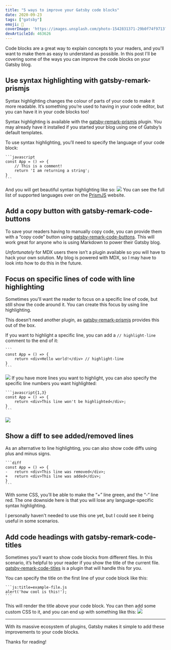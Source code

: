 ```yaml
---
title: "5 ways to improve your Gatsby code blocks"
date: 2020-09-23
tags: ["gatsby"]
emoji: 🦋
coverImage: 'https://images.unsplash.com/photo-1542831371-29b0f74f9713?ixlib=rb-1.2.1&ixid=eyJhcHBfaWQiOjEyMDd9&auto=format&fit=crop&w=1950&q=80'
devArticleId: 463626
---
```


Code blocks are a great way to explain concepts to your readers, and you'll want to make them as easy to understand as possible. In this post I'll be covering some of the ways you can improve the code blocks on your Gatsby blog.
## Use syntax highlighting with gatsby-remark-prismjs
Syntax highlighting changes the colour of parts of your code to make it more readable. It’s something you’re used to having in your code editor, but you can have it in your code blocks too!

Syntax highlighting is available with the [gatsby-remark-prismjs](https://www.gatsbyjs.com/plugins/gatsby-remark-prismjs/) plugin. You may already have it installed if you started your blog using one of Gatsby’s default templates.

To use syntax highlighting, you’ll need to specify the language of your code block: 
````
```javascript
const App = () => {
    // This is a comment!
    return 'I am returning a string';
}
```
````
And you will get beautiful syntax highlighting like so:
![](./syntax-highlighting.png)
You can see the full list of supported languages over on the [PrismJS](https://prismjs.com/#supported-languages) website.

## Add a copy button with gatsby-remark-code-buttons
To save your readers having to manually copy code, you can provide them with a “copy code” button using [gatsby-remark-code-buttons](https://www.gatsbyjs.com/plugins/gatsby-remark-code-buttons/).
This will work great for anyone who is using Markdown to power their Gatsby blog. 

_Unfortunately_ for MDX users there isn’t a plugin available so you will have to hack your own solution. My blog is powered with MDX, so I may have to look into how to do this in the future.

## Focus on specific lines of code with line highlighting
Sometimes you'll want the reader to focus on a specific line of code, but still show the code around it. You can create this focus by using line highlighting.

This doesn’t need another plugin, as [gatsby-remark-prismjs](https://www.gatsbyjs.com/plugins/gatsby-remark-prismjs/#line-highlighting) provides this out of the box. 

If you want to highlight a specific line, you can add a `// highlight-line` comment to the end of it:
````
```
const App = () => {
    return <div>Hello world!</div> // highlight-line
}
```
````
![](./line-highlighting.png)
If you have more lines you want to highlight, you can also specify the specific line numbers you want highlighted:
````
```javascript{1,3}
const App = () => {
	return <div>This line won't be highlighted</div>;
}
```
````
![](./multi-line-highlighting.png)
## Show a diff to see added/removed lines
As an alternative to line highlighting, you can also show code diffs using plus and minus signs.
````
```diff
const App = () => {
-	return <div>This line was removed</div>;
+	return <div>This line was added</div>;
}
```
````
With some CSS, you’ll be able to make the “+” line green, and the “-“ line red. The one downside here is that you will lose any language-specific syntax highlighting. 

I personally haven't needed to use this one yet, but I could see it being useful in some scenarios.

## Add code headings with gatsby-remark-code-titles
Sometimes you’ll want to show code blocks from different files. In this scenario, it’s helpful to your reader if you show the title of the current file. [gatsby-remark-code-titles](https://www.gatsbyjs.com/plugins/gatsby-remark-code-titles/) is a plugin that will handle this for you.

You can specify the title on the first line of your code block like this:
````
```js:title=example-file.js
alert('how cool is this!');
```
````
This will render the title above your code block. You can then add some custom CSS to it, and you can end up with something like this:
![](./code-title.png)

---

With its massive ecosystem of plugins, Gatsby makes it simple to add these improvements to your code blocks. 

Thanks for reading!


